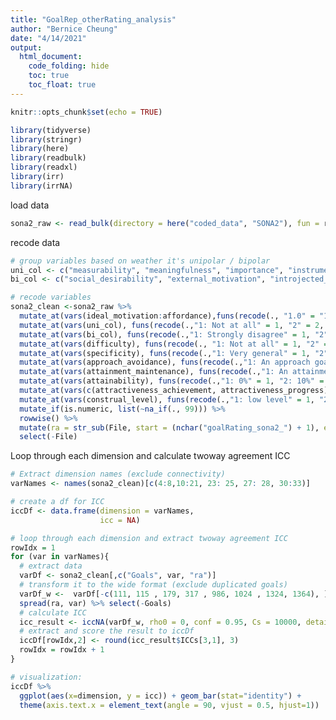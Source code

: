```yaml
---
title: "GoalRep_otherRating_analysis"
author: "Bernice Cheung"
date: "4/14/2021"
output: 
  html_document:
    code_folding: hide
    toc: true
    toc_float: true
---
```


```r
knitr::opts_chunk$set(echo = TRUE)
```

```r
library(tidyverse)
library(stringr)
library(here)
library(readbulk)
library(readxl)
library(irr)
library(irrNA)
```

load data
```r
sona2_raw <- read_bulk(directory = here("coded_data", "SONA2"), fun = read_excel, sheet = 1, col_names = T, n_max = 180)
```

recode data
```r
# group variables based on weather it's unipolar / bipolar
uni_col <- c("measurability", "meaningfulness", "importance", "instrumentality", "visibility", "external_importance","affordance")
bi_col <- c("social_desirability", "external_motivation", "introjected_motivation", "identified_motivation", "intrinsic_motivation", "ought_motivation", "ideal_motivation", "basic_needs", "commonality", "control", "clarity")

# recode variables
sona2_clean <-sona2_raw %>%
  mutate_at(vars(ideal_motivation:affordance),funs(recode(., "1.0" = "1", "2.0" = "2", "3.0" = "3", "4.0" = "4", "5.0" = "5", "6.0" = "6", "7.0" = "7"))) %>%
  mutate_at(vars(uni_col), funs(recode(.,"1: Not at all" = 1, "2" = 2, "3" = 3, "4:Neutral" = 4, "5" = 5, "6" = 6, "7: Very much" = 7, "99: I can't tell" = 99))) %>%
  mutate_at(vars(bi_col), funs(recode(.,"1: Strongly disagree" = 1, "2" = 2, "3" = 3, "4: Neutral" = 4, "5" = 5, "6" = 6, "7: Strongly agree" = 7, "99: I can't tell" = 99, "1: strongly disagree" = 1,"7: strongly agree" = 7, "4:Neutral" = 4))) %>%
  mutate_at(vars(difficulty), funs(recode(., "1: Not at all" = 1, "2" = 2, "3" = 3, "4:Neutral" = 4, "5" = 5, "6" = 6, "7: Very much" = 7, "99: I can't tell" = 99, "7: high level"  = 7, "4: mid level"  = 4))) %>%
  mutate_at(vars(specificity), funs(recode(.,"1: Very general" = 1, "2" = 2, "3" = 3, "4: moderate" = 4, "5" = 5, "6" = 6, "7" = 7, "99: I can't tell" = 99))) %>%
  mutate_at(vars(approach_avoidance), funs(recode(.,"1: An approach goal" = 1, "2" = 2, "3" = 3, "4: neither approach nor avoidance" = 4, "5" = 5, "6" = 6, "7: An avoidance goal" = 7, "99: I can't tell" = 99))) %>%
  mutate_at(vars(attainment_maintenance), funs(recode(.,"1: An attainment goal" = 1, "2" = 2, "3" = 3, "4" = 4, "5" = 5, "6" = 6, "7: An maintenance goal" = 7, "99: I can't tell" = 99))) %>%
  mutate_at(vars(attainability), funs(recode(.,"1: 0%" = 1, "2: 10%" = 2, "3: 20%" = 3, "4: 30%" = 4, "5: 40%" = 5, "6: 50%" = 6, "6:50%" = 6,"7: 60%" = 7, "8: 70%" = 8,"9: 80%" = 9,"10: 90%" = 10,"11: 100%" = 11,"99: I can't tell" = 99))) %>%
  mutate_at(vars(c(attractiveness_achievement, attractiveness_progress)), funs(recode(.,"1: Not at all" = 1, "2: A little good" = 2, "3: Somewhat good" = 3, "4:Good" = 4, "5: Very good" = 5, "6: Great" = 6, "7: One of the best feelings" = 7,"99: I can't tell" = 99))) %>%
  mutate_at(vars(construal_level), funs(recode(.,"1: low level" = 1, "2" = 2, "3" = 3, "4: mid level" = 4, "5" = 5, "6" = 6, "7: High Level" = 7, "99: I can't tell" = 99))) %>%
  mutate_if(is.numeric, list(~na_if(., 99))) %>%
  rowwise() %>%
  mutate(ra = str_sub(File, start = (nchar("goalRating_sona2_") + 1), end = -14L)) %>%
  select(-File)

```

Loop through each dimension and calculate twoway agreement ICC

```r
# Extract dimension names (exclude connectivity)
varNames <- names(sona2_clean)[c(4:8,10:21, 23: 25, 27: 28, 30:33)]

# create a df for ICC
iccDf <- data.frame(dimension = varNames, 
                    icc = NA)

# loop through each dimension and extract twoway agreement ICC
rowIdx = 1
for (var in varNames){
  # extract data
  varDf <- sona2_clean[,c("Goals", var, "ra")]
  # transform it to the wide format (exclude duplicated goals)
  varDf_w <-  varDf[-c(111, 115 , 179, 317 , 986, 1024 , 1324, 1364), ] %>%
  spread(ra, var) %>% select(-Goals)
  # calculate ICC
  icc_result <- iccNA(varDf_w, rho0 = 0, conf = 0.95, Cs = 10000, detail = FALSE)
  # extract and score the result to iccDf
  iccDf[rowIdx,2] <- round(icc_result$ICCs[3,1], 3)
  rowIdx = rowIdx + 1
}
```

```r
# visualization: 
iccDf %>%
  ggplot(aes(x=dimension, y = icc)) + geom_bar(stat="identity") +
  theme(axis.text.x = element_text(angle = 90, vjust = 0.5, hjust=1))
```


